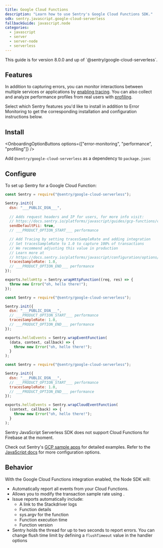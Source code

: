```yaml
---
title: Google Cloud Functions
description: "Learn how to use Sentry's Google Cloud Functions SDK."
sdk: sentry.javascript.google-cloud-serverless
fallbackGuide: javascript.node
categories:
  - javascript
  - server
  - server-node
  - serverless
---
```


<Alert>
  This guide is for version 8.0.0 and up of `@sentry/google-cloud-serverless`.
</Alert>

## Features

In addition to capturing errors, you can monitor interactions between multiple services or applications by [enabling tracing](/concepts/key-terms/tracing/). You can also collect and analyze performance profiles from real users with [profiling](/product/explore/profiling/).

Select which Sentry features you'd like to install in addition to Error Monitoring to get the corresponding installation and configuration instructions below.

## Install

<OnboardingOptionButtons
  options={["error-monitoring", "performance", "profiling"]}
/>

Add `@sentry/google-cloud-serverless` as a dependency to `package.json`:

<PlatformContent includePath="getting-started-install" />

## Configure

To set up Sentry for a Google Cloud Function:


```javascript {tabTitle:Http functions}
const Sentry = require("@sentry/google-cloud-serverless");

Sentry.init({
  dsn: "___PUBLIC_DSN___",
  
  // Adds request headers and IP for users, for more info visit:
  // https://docs.sentry.io/platforms/javascript/guides/gcp-functions/configuration/options/#sendDefaultPii
  sendDefaultPii: true,
  // ___PRODUCT_OPTION_START___ performance

  // Add Tracing by setting tracesSampleRate and adding integration
  // Set tracesSampleRate to 1.0 to capture 100% of transactions
  // We recommend adjusting this value in production
  // Learn more at
  // https://docs.sentry.io/platforms/javascript/configuration/options/#traces-sample-rate
  tracesSampleRate: 1.0,
  // ___PRODUCT_OPTION_END___ performance
});

exports.helloHttp = Sentry.wrapHttpFunction((req, res) => {
  throw new Error("oh, hello there!");
});
```

```javascript {tabTitle:Background functions}
const Sentry = require("@sentry/google-cloud-serverless");

Sentry.init({
  dsn: "___PUBLIC_DSN___",
  // ___PRODUCT_OPTION_START___ performance
  tracesSampleRate: 1.0,
  // ___PRODUCT_OPTION_END___ performance
});

exports.helloEvents = Sentry.wrapEventFunction(
  (data, context, callback) => {
    throw new Error("oh, hello there!");
  }
);
```

```javascript {tabTitle:CloudEvent functions}
const Sentry = require("@sentry/google-cloud-serverless");

Sentry.init({
  dsn: "___PUBLIC_DSN___",
  // ___PRODUCT_OPTION_START___ performance
  tracesSampleRate: 1.0,
  // ___PRODUCT_OPTION_END___ performance
});

exports.helloEvents = Sentry.wrapCloudEventFunction(
  (context, callback) => {
    throw new Error("oh, hello there!");
  }
);
```

<Alert level="warning" title="Note">

Sentry JavaScript Serverless SDK does not support Cloud Functions for Firebase at the moment.

</Alert>

Check out Sentry's [GCP sample apps](https://github.com/getsentry/examples/tree/master/gcp-cloud-functions/node) for detailed examples. Refer to the [JavaScript docs](/platforms/javascript/) for more configuration options.

## Behavior

With the Google Cloud Functions integration enabled, the Node SDK will:

- Automatically report all events from your Cloud Functions.
- Allows you to <PlatformLink to="/configuration/sampling/#configuring-the-transaction-sample-rate">modify the transaction sample rate</PlatformLink> using <PlatformIdentifier name="traces-sample-rate" />.
- Issue reports automatically include:
  - A link to the Stackdriver logs
  - Function details
  - sys.argv for the function
  - Function execution time
  - Function version
- Sentry holds the thread for up to two seconds to report errors. You can change flush time limit by defining a `flushTimeout` value in the handler options
